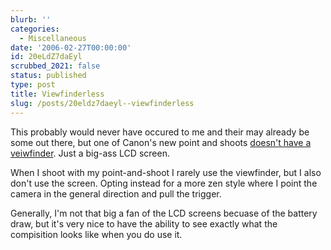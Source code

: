 ```yaml
---
blurb: ''
categories:
  - Miscellaneous
date: '2006-02-27T00:00:00'
id: 20eLdZ7daEyl
scrubbed_2021: false
status: published
type: post
title: Viewfinderless
slug: /posts/20eldz7daeyl--viewfinderless
---
```


This probably would never have occured to me and their may already
be some out there, but one of Canon's new point and shoots
[doesn't have a veiwfinder](http://www.dpreview.com/news/0602/06022109canonsd600.asp#press).
Just a big-ass LCD screen.

When I shoot with my point-and-shoot I rarely use the viewfinder,
but I also don't use the screen. Opting instead for a more zen
style where I point the camera in the general direction and pull
the trigger.

Generally, I'm not that big a fan of the LCD screens becuase of the
battery draw, but it's very nice to have the ability to see exactly
what the compisition looks like when you do use it.
